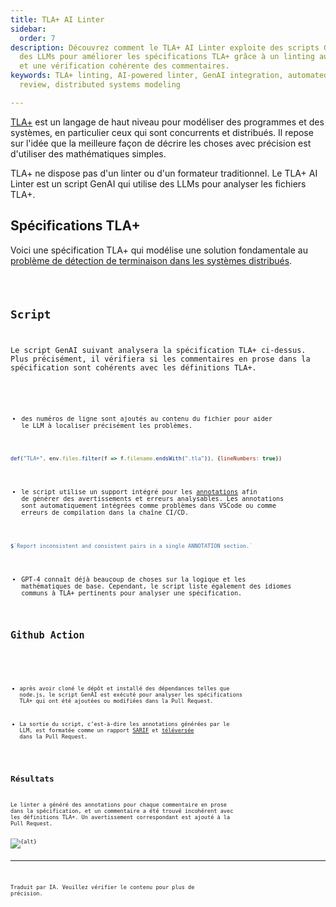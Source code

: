 ```yaml
---
title: TLA+ AI Linter
sidebar:
  order: 7
description: Découvrez comment le TLA+ AI Linter exploite des scripts GenAI et
  des LLMs pour améliorer les spécifications TLA+ grâce à un linting automatisé
  et une vérification cohérente des commentaires.
keywords: TLA+ linting, AI-powered linter, GenAI integration, automated code
  review, distributed systems modeling

---
```



[TLA+](https://lamport.azurewebsites.net/tla/tla.html) est un langage de haut niveau pour modéliser des programmes et des systèmes, en particulier ceux qui sont concurrents et distribués. Il repose sur l'idée que la meilleure façon de décrire les choses avec précision est d'utiliser des mathématiques simples.

TLA+ ne dispose pas d'un linter ou d'un formateur traditionnel. Le TLA+ AI Linter est un script GenAI qui utilise des LLMs pour analyser les fichiers TLA+.

## Spécifications TLA+

Voici une spécification TLA+ qui modélise une solution fondamentale au [problème de détection de terminaison dans les systèmes distribués](https://www.cs.utexas.edu/users/EWD/ewd09xx/EWD998.PDF).

<Code code={specSource} wrap={true} lang="txt" title="EWD998PCal.tla" />

## Script

Le script GenAI suivant analysera la spécification TLA+ ci-dessus. Plus précisément, il vérifiera si les commentaires en prose dans la spécification sont cohérents avec les définitions TLA+.

<Code code={scriptSource} wrap={true} lang="js" title="tlAI-Linter.genai.mjs" />

* des numéros de ligne sont ajoutés au contenu du fichier pour aider le LLM à localiser précisément les problèmes.

```js "lineNumbers" wrap
def("TLA+", env.files.filter(f => f.filename.endsWith(".tla")), {lineNumbers: true})
```

* le script utilise un support intégré pour les [annotations](/genaiscript/reference/scripts/annotations) afin de générer des avertissements et erreurs analysables. Les annotations sont automatiquement intégrées comme problèmes dans VSCode ou comme erreurs de compilation dans la chaîne CI/CD.

```js "annotations"
$`Report inconsistent and consistent pairs in a single ANNOTATION section.`
```

* GPT-4 connaît déjà beaucoup de choses sur la logique et les mathématiques de base. Cependant, le script liste également des idiomes communs à TLA+ pertinents pour analyser une spécification.

## Github Action

<Code code={actionSource} wrap={true} lang="yaml" title="PR.yml" />

* après avoir cloné le dépôt et installé des dépendances telles que node.js, le script GenAI est exécuté pour analyser les spécifications TLA+ qui ont été ajoutées ou modifiées dans la Pull Request.

* La sortie du script, c’est-à-dire les annotations générées par le LLM, est formatée comme un rapport [SARIF](https://sarifweb.azurewebsites.net) et [téléversée](https://docs.github.com/en/code-security/code-scanning/integrating-with-code-scanning/uploading-a-sarif-file-to-github) dans la Pull Request.

## Résultats

Le linter a généré des annotations pour chaque commentaire en prose dans la spécification, et un commentaire a été trouvé incohérent avec les définitions TLA+. Un avertissement correspondant est ajouté à la Pull Request.

<Image src={src} alt={alt} />

<hr />

Traduit par IA. Veuillez vérifier le contenu pour plus de précision.
